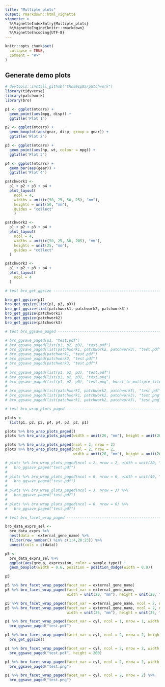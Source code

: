 ```yaml
---
title: "Multiple plots"
output: rmarkdown::html_vignette
vignette: >
  %\VignetteIndexEntry{Multiple_plots}
  %\VignetteEngine{knitr::rmarkdown}
  %\VignetteEncoding{UTF-8}
---
```


```r
knitr::opts_chunk$set(
  collapse = TRUE,
  comment = "#>"
)
```

## Generate demo plots

```r
# devtools::install_github("thomasp85/patchwork")
library(tidyverse)
library(patchwork)
library(bro)

p1 <- ggplot(mtcars) +
  geom_point(aes(mpg, disp)) +
  ggtitle('Plot 1')

p2 <- ggplot(mtcars) +
  geom_boxplot(aes(gear, disp, group = gear)) +
  ggtitle('Plot 2')

p3 <- ggplot(mtcars) +
  geom_point(aes(hp, wt, colour = mpg)) +
  ggtitle('Plot 3')

p4 <- ggplot(mtcars) +
  geom_bar(aes(gear)) +
  ggtitle('Plot 4')

patchwork1 <-
  p1 + p2 + p3 + p4 +
  plot_layout(
    ncol = 4,
    widths = unit(c(50, 25, 50, 25), "mm"),
    heights = unit(50, "mm"),
    guides = "collect"
    )

patchwork2 <-
  p1 + p2 + p3 + p4 +
  plot_layout(
    ncol = 4,
    widths = unit(c(50, 25, 50, 205), "mm"),
    heights = unit(25, "mm"),
    guides = "collect"
  )

patchwork3 <-
  p1 + p2 + p3 + p4 +
  plot_layout(
    ncol = 4
  )
```

```r
# test bro_get_ggsize -----------------------------------------------------

bro_get_ggsize(p1)
bro_get_ggsize(list(p1, p2, p3))
bro_get_ggsize(list(patchwork1, patchwork2, patchwork3))
bro_get_ggsize(patchwork1)
bro_get_ggsize(patchwork2)
bro_get_ggsize(patchwork3)

```

```r
# test bro_ggsave_paged --------------------------------------------------

# bro_ggsave_paged(p1, "test.pdf")
# bro_ggsave_paged(list(p1, p2, p3), "test.pdf")
# bro_ggsave_paged(list(patchwork1, patchwork2, patchwork3), "test.pdf")
# bro_ggsave_paged(patchwork1, "test.pdf")
# bro_ggsave_paged(patchwork2, "test.pdf")
# bro_ggsave_paged(patchwork3, "test.pdf")
# 
# bro_ggsave_paged(list(p1, p2, p3), "test.pdf")
# bro_ggsave_paged(list(p1, p2, p3), "test.png")
# bro_ggsave_paged(list(p1, p2, p3), "test.png", burst_to_multiple_files = TRUE)
# 
# bro_ggsave_paged(list(patchwork1, patchwork2, patchwork3), "test.pdf")
# bro_ggsave_paged(list(patchwork1, patchwork2, patchwork3), "test.png")
# bro_ggsave_paged(list(patchwork1, patchwork2, patchwork3), "test.png", burst_to_multiple_files = TRUE)

```

```r
# test bro_wrap_plots_paged -----------------------------------------------

plots <-
  list(p1, p2, p3, p4, p4, p3, p2, p1)

plots %>% bro_wrap_plots_paged()
plots %>% bro_wrap_plots_paged(width = unit(20, "mm"), height = unit(20, "mm"))

plots %>% bro_wrap_plots_paged(ncol = 2, nrow = 2)
plots %>% bro_wrap_plots_paged(ncol = 2, nrow = 2,
                               width = unit(20, "mm"), height = unit(20, "mm"))

# plots %>% bro_wrap_plots_paged(ncol = 2, nrow = 2, width = unit(20, "mm"), height = unit(20, "mm")) %>%
#   bro_ggsave_paged("test.pdf")
# 
# plots %>% bro_wrap_plots_paged(ncol = 6, nrow = 6, width = unit(40, "mm"), height = unit(40, "mm")) %>%
#   bro_ggsave_paged("test.pdf")
# 
# plots %>% bro_wrap_plots_paged(ncol = 3, nrow = 3) %>%
#   bro_ggsave_paged("test.pdf")
# 
# plots %>% bro_wrap_plots_paged(ncol = 6, nrow = 6) %>%
#   bro_ggsave_paged("test.pdf")


```

```r
# test bro_facet_wrap_paged -----------------------------------------------

bro_data_exprs_sel <- 
  bro_data_exprs %>% 
  nest(data = -external_gene_name) %>% 
  filter(row_number() %in% c(1:4,20:23)) %>% 
  unnest(cols = c(data))

p5 <- 
  bro_data_exprs_sel %>% 
  ggplot(aes(group, expression, color = sample_type)) +
  geom_boxplot(width = 0.6, position = position_dodge(width = 0.8))

p5

p5 %>% bro_facet_wrap_paged(facet_var = external_gene_name)
p5 %>% bro_facet_wrap_paged(facet_var = external_gene_name,
                            width = unit(20, "mm"), height = unit(20, "mm"))

p5 %>% bro_facet_wrap_paged(facet_var = external_gene_name, ncol = 2, nrow = 2)
p5 %>% bro_facet_wrap_paged(facet_var = external_gene_name, ncol = 2, nrow = 2,
                            width = unit(35, "mm"), height = unit(35, "mm"))

p1 %>% bro_facet_wrap_paged(facet_var = cyl, ncol = 1, nrow = 1, width = unit(20, "mm"), height = unit(20, "mm")) %>%
  bro_ggsave_paged("test.pdf")

p1 %>% bro_facet_wrap_paged(facet_var = cyl, ncol = 2, nrow = 2, height = unit(20, "mm")) %>%
  bro_get_ggsize()

p1 %>% bro_facet_wrap_paged(facet_var = cyl, ncol = 2, nrow = 2, width = unit(40, "mm")) %>%
  bro_ggsave_paged("test.pdf", height = 200)

p1 %>% bro_facet_wrap_paged(facet_var = cyl, ncol = 2, nrow = 2, width = unit(20, "mm"), height = unit(20, "mm")) %>%
  bro_ggsave_paged("test.png")

p1 %>% bro_facet_wrap_paged(facet_var = cyl, ncol = 2, nrow = 2) %>%
  bro_ggsave_paged("test.png")

```
